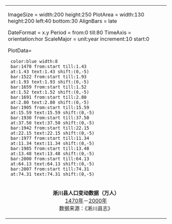 {| class="floatright" style="border:1px solid #aaaaaa;background:none;font-size:smaller;"
| <timeline>
ImageSize  = width:200 height:250
PlotArea   = width:130 height:200 left:40 bottom:30
AlignBars  = late

DateFormat = x.y
Period     = from:0 till:80
TimeAxis   = orientation:hor
ScaleMajor = unit:year increment:10 start:0

PlotData=
  color:blue width:8
  bar:1470 from:start till:1.43
  at:1.43 text:1.43 shift:(0,-5)
  bar:1522 from:start till:1.93
  at:1.93 text:1.93 shift:(0,-5)
  bar:1659 from:start till:1.52
  at:1.52 text:1.52 shift:(0,-5)
  bar:1691 from:start till:2.80
  at:2.80 text:2.80 shift:(0,-5)
  bar:1905 from:start till:15.59
  at:15.59 text:15.59 shift:(0,-5)
  bar:1930 from:start till:37.50
  at:37.50 text:37.50 shift:(0,-5)
  bar:1942 from:start till:22.15
  at:22.15 text:22.15 shift:(0,-5)
  bar:1977 from:start till:11.34
  at:11.34 text:11.34 shift:(0,-5)
  bar:1985 from:start till:13.48
  at:13.48 text:13.48 shift:(0,-5)
  bar:2000 from:start till:64.13
  at:64.13 text:64.13 shift:(0,-5)
  bar:2007 from:start till:74.31
  at:74.31 text:74.31 shift:(0,-5)
</timeline>
|-
| align=center|'''淅川县人口变动数据（万人）'''<br />[[1470年]]－[[2000年]]<br />数据来源：《淅川县志》
|}